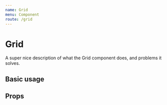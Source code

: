 ```yaml
---
name: Grid
menu: Component
route: /grid
---
```



# Grid

A super nice description of what the Grid component does, and problems it solves.

## Basic usage

<Playground>
    <Grid />
</Playground>

## Props

<PropsTable of={Grid} />

